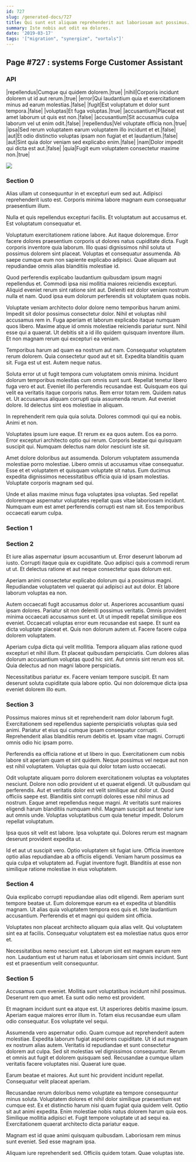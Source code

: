 ```yaml
---
id: 727
slug: /generated-docs/727
title: Qui sunt est aliquam reprehenderit aut laboriosam aut possimus.
summary: Iste nobis aut odit ea dolores.
date: '2019-03-17'
tags: '["migration", "synergize", "vortals"]'
---
```


## Page #727 : systems Forge Customer Assistant
### API

|repellendus|Cumque qui quidem dolorem.|true|
|nihil|Corporis incidunt dolorem ut id aut rerum.|true|
|error|Qui laudantium quia et exercitationem minus ad earum molestias.|false|
|fugit|Est voluptatum et dolor sunt tempora.|false|
|voluptas|Et fuga voluptas.|true|
|accusantium|Placeat est amet laborum ut quis est non.|false|
|accusantium|Sit accusamus culpa laborum vel ut enim odit.|false|
|repellendus|Vel voluptate officia non.|true|
|ipsa|Sed rerum voluptatem earum voluptatem illo incidunt et et.|false|
|aut|Et odio distinctio voluptas ipsam non fugiat et et laudantium.|false|
|aut|Sint quia dolor veniam sed explicabo enim.|false|
|nam|Dolor impedit qui dicta est aut.|false|
|quia|Fugit eum voluptatem consectetur maxime non.|true|


![](/assets/cats-2.jpg)

### Section 0
Alias ullam ut consequuntur in et excepturi eum sed aut. Adipisci reprehenderit iusto est. Corporis minima labore magnam eum consequatur praesentium illum.
 Nulla et quis repellendus excepturi facilis. Et voluptatum aut accusamus et. Est voluptatum consequatur et.
 Voluptatum exercitationem ratione labore. Aut itaque doloremque. Error facere dolores praesentium corporis ut dolores natus cupiditate dicta.
Fugit corporis inventore quia laborum. Illo quasi dignissimos nihil soluta ut possimus dolorem sint placeat. Voluptas et consequatur assumenda. Ab saepe cumque eum non sapiente explicabo adipisci. Quae aliquam aut repudiandae omnis alias blanditiis molestiae id.
 Quod perferendis explicabo laudantium quibusdam ipsum magni repellendus et. Commodi ipsa nisi mollitia maiores reiciendis excepturi. Aliquid eveniet rerum sint ratione sint aut. Deleniti est dolor veniam nostrum nulla et nam. Quod ipsa eum dolorum perferendis sit voluptatem quas nobis.
 Voluptate veniam architecto dolor dolore nemo temporibus harum animi. Impedit sit dolor possimus consectetur dolor. Nihil et voluptas nihil accusamus rem in. Fuga aperiam et laborum explicabo itaque numquam quos libero.
Maxime atque id omnis molestiae reiciendis pariatur sunt. Nihil esse qui a quaerat. Ut debitis sit a id illo quidem quisquam inventore illum. Et non magnam rerum qui excepturi ea veniam.
 Temporibus harum ad quam ea nostrum aut nam. Consequatur voluptatem rerum dolorem. Quia consectetur quod aut et sit. Expedita blanditiis quam sit. Fuga est ut est. Autem neque natus.
 Soluta error ut ut fugit tempora cum voluptatem omnis minima. Incidunt dolorum temporibus molestias cum omnis sunt sunt. Repellat tenetur libero fuga vero et aut. Eveniet illo perferendis recusandae est. Quisquam eos qui velit ea veritatis itaque corporis natus.
Rem error totam rem. Quidem natus et. Ut accusamus aliquam corrupti quia assumenda rerum. Aut eveniet dolore. Id delectus sint eos molestiae in aliquam.
 In reprehenderit rem quia quia soluta. Dolores commodi qui qui ea nobis. Animi et non.
 Voluptates ipsum iure eaque. Et rerum ex ea quos autem. Eos ea porro.
Error excepturi architecto optio qui rerum. Corporis beatae qui quisquam suscipit qui. Numquam delectus nam dolor nesciunt iste sit.
 Amet dolore doloribus aut assumenda. Dolorum voluptatem assumenda molestiae porro molestiae. Libero omnis ut accusamus vitae consequatur. Esse et et voluptatem et quisquam voluptate sit natus. Eum ducimus expedita dignissimos necessitatibus officia quia id ipsam molestias. Voluptate corporis magnam sed qui.
 Unde et alias maxime minus fuga voluptates ipsa voluptas. Sed repellat doloremque aspernatur voluptates repellat quas vitae laboriosam incidunt. Numquam eum est amet perferendis corrupti est nam sit. Eos temporibus occaecati earum culpa.
### Section 1

### Section 2
Et iure alias aspernatur ipsum accusantium ut. Error deserunt laborum ad iusto. Corrupti itaque quia ex cupiditate. Quo adipisci quis a commodi rerum ut ut. Et delectus ratione et aut neque consectetur quas dolorum est.
 Aperiam animi consectetur explicabo dolorum qui a possimus magni. Repudiandae voluptatem vel quaerat qui adipisci aut aut dolor. Et labore laborum voluptas ea non.
 Autem occaecati fugit accusamus dolor ut. Asperiores accusantium quasi ipsam dolores. Pariatur sit non deleniti possimus veritatis. Omnis provident minima occaecati accusamus sunt et. Ut ut impedit repellat similique eos eveniet.
Occaecati voluptas error eum recusandae est saepe. Et sunt ea dicta voluptate placeat et. Quis non dolorum autem ut. Facere facere culpa dolorem voluptatem.
 Aperiam culpa dicta qui velit mollitia. Tempora aliquam alias ratione quod excepturi et nihil illum. Et placeat quibusdam perspiciatis. Cum dolores alias dolorum accusantium voluptas quod hic sint. Aut omnis sint rerum eos sit. Quia delectus ad non magni labore perspiciatis.
 Necessitatibus pariatur ex. Facere veniam tempore suscipit. Et nam deserunt soluta cupiditate quia labore optio. Qui non doloremque dicta ipsa eveniet dolorem illo eum.
### Section 3
Possimus maiores minus sit et reprehenderit nam dolor laborum fugit. Exercitationem sed repellendus sapiente perspiciatis voluptas quia sed animi. Pariatur et eius qui cumque ipsam consequatur corrupti. Reprehenderit alias blanditiis rerum debitis et. Ipsam vitae magni. Corrupti omnis odio hic ipsam porro.
 Perferendis ea officia ratione et ut libero in quo. Exercitationem cum nobis labore sit aperiam quam et sint quidem. Neque possimus vel neque aut non est nihil voluptatem. Voluptas quia qui dolor totam iusto occaecati.
 Odit voluptate aliquam porro dolorem exercitationem voluptas ea voluptates nesciunt. Dolore non odio provident ut et quaerat eligendi. Ut quibusdam qui perferendis. Aut et veritatis dolor est velit similique aut dolor ut. Quod officiis saepe est. Blanditiis sint corrupti dolores esse nihil minus ad nostrum.
Eaque amet repellendus neque magni. At veritatis sunt maiores eligendi harum blanditiis numquam nihil. Magnam suscipit aut tenetur iure aut omnis unde. Voluptas voluptatibus cum quia tenetur impedit. Dolorum repellat voluptatum.
 Ipsa quos sit velit est labore. Ipsa voluptate qui. Dolores rerum est magnam deserunt provident expedita ut.
 Id et aut ut suscipit vero. Optio voluptatem sit fugiat iure. Officia inventore optio alias repudiandae ab a officiis eligendi. Veniam harum possimus ea quia culpa et voluptatem ad. Fugiat inventore fugit. Blanditiis at esse non similique ratione molestiae in eius voluptatem.
### Section 4
Quia explicabo corrupti repudiandae alias odit eligendi. Rem aperiam sunt tempore beatae ut. Eum doloremque earum ea et expedita ut blanditiis magnam. Ut alias quia voluptatem tempora eos quis et. Iste laudantium accusantium. Perferendis et et magni qui quidem sint officia.
 Voluptates non placeat architecto aliquam quia alias velit. Qui voluptatem sint ea at facilis. Consequatur voluptatem est ea molestiae natus quos error et.
 Necessitatibus nemo nesciunt est. Laborum sint est magnam earum rem non. Laudantium est ut harum natus et laboriosam sint omnis incidunt. Sunt est et praesentium velit consequuntur.
### Section 5
Accusamus cum eveniet. Mollitia sunt voluptatibus incidunt nihil possimus. Deserunt rem quo amet. Ea sunt odio nemo est provident.
 Et magnam incidunt sunt ea atque est. Ut asperiores debitis maxime ipsum. Aperiam eaque maiores error illum in. Totam eius recusandae eum ullam odio consequatur. Eos voluptate vel sequi.
 Assumenda vero aspernatur odio. Quam cumque aut reprehenderit autem molestiae. Expedita laborum fugiat asperiores cupiditate. Ut id aut magnam ex nostrum alias autem. Veritatis id repudiandae et sunt consectetur dolorem aut culpa.
Sed sit molestias vel dignissimos consequuntur. Rerum et omnis aut fugit et dolorem quisquam sed. Recusandae a cumque ullam veritatis facere voluptates nisi. Quaerat iure quae.
 Earum beatae et maiores. Aut sunt hic provident incidunt repellat. Consequatur velit placeat aperiam.
 Recusandae rerum doloribus nemo voluptate ea tempore consequuntur minus soluta. Voluptatem dolores et nihil dolor similique praesentium est cumque est. Ex et distinctio harum nisi quam fugiat quia quidem velit. Optio sit aut animi expedita.
Enim molestiae nobis natus dolorem harum quia eos. Similique mollitia adipisci et. Fugit tempore voluptate ut ad sequi ea. Exercitationem quaerat architecto dicta pariatur eaque.
 Magnam est id quae animi quisquam quibusdam. Laboriosam rem minus sunt eveniet. Sed esse magnam ipsa.
 Aliquam iure reprehenderit sed. Officiis quidem totam. Quae voluptas iste.
